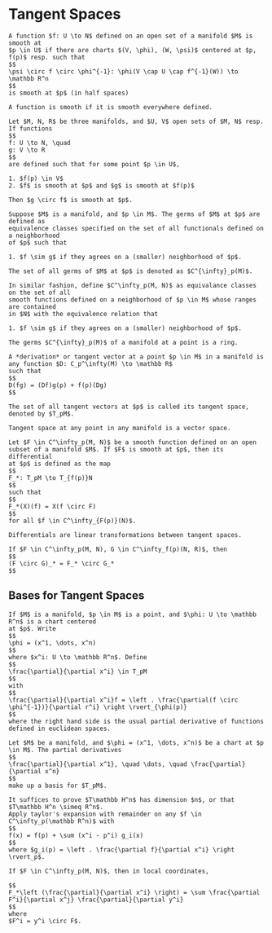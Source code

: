 # Tangent Spaces

```definition

A function $f: U \to N$ defined on an open set of a manifold $M$ is smooth at
$p \in U$ if there are charts $(V, \phi), (W, \psi)$ centered at $p, f(p)$ resp. such that
$$
\psi \circ f \circ \phi^{-1}: \phi(V \cap U \cap f^{-1}(W)) \to \mathbb R^n
$$
is smooth at $p$ (in half spaces)

A function is smooth if it is smooth everywhere defined.

```

```proposition
Let $M, N, R$ be three manifolds, and $U, V$ open sets of $M, N$ resp. If functions
$$
f: U \to N, \quad
g: V \to R
$$
are defined such that for some point $p \in U$,

1. $f(p) \in V$
2. $f$ is smooth at $p$ and $g$ is smooth at $f(p)$

Then $g \circ f$ is smooth at $p$.
```

```definition

Suppose $M$ is a manifold, and $p \in M$. The germs of $M$ at $p$ are defined as
equivalence classes specified on the set of all functionals defined on a neighborhood
of $p$ such that

1. $f \sim g$ if they agrees on a (smaller) neighborhood of $p$.

The set of all germs of $M$ at $p$ is denoted as $C^{\infty}_p(M)$.
```

```definition

In similar fashion, define $C^\infty_p(M, N)$ as equivalance classes on the set of all
smooth functions defined on a neighborhood of $p \in M$ whose ranges are contained
in $N$ with the equivalence relation that

1. $f \sim g$ if they agrees on a (smaller) neighborhood of $p$.

```

```proposition
The germs $C^{\infty}_p(M)$ of a manifold at a point is a ring.
```

```definition

A *derivation* or tangent vector at a point $p \in M$ in a manifold is any function $D: C_p^\infty(M) \to \mathbb R$
such that
$$
D(fg) = (Df)g(p) + f(p)(Dg)
$$

The set of all tangent vectors at $p$ is called its tangent space, denoted by $T_pM$.
```

```proposition
Tangent space at any point in any manifold is a vector space.
```

```definition
Let $F \in C^\infty_p(M, N)$ be a smooth function defined on an open subset of a manifold $M$. If $F$ is smooth at $p$, then its differential
at $p$ is defined as the map
$$
F_*: T_pM \to T_{f(p)}N
$$
such that
$$
F_*(X)(f) = X(f \circ F)
$$
for all $f \in C^\infty_{F(p)}(N)$.
```

```proposition
Differentials are linear transformations between tangent spaces.
```

```theorem
If $F \in C^\infty_p(M, N), G \in C^\infty_f(p)(N, R)$, then
$$
(F \circ G)_* = F_* \circ G_*
$$
```

## Bases for Tangent Spaces

```definition

If $M$ is a manifold, $p \in M$ is a point, and $\phi: U \to \mathbb R^n$ is a chart centered
at $p$. Write
$$
\phi = (x^1, \dots, x^n)
$$
where $x^i: U \to \mathbb R^n$. Define
$$
\frac{\partial}{\partial x^i} \in T_pM
$$
with
$$
\frac{\partial}{\partial x^i}f = \left . \frac{\partial(f \circ \phi^{-1})}{\partial r^i} \right \rvert_{\phi(p)}
$$
where the right hand side is the usual partial derivative of functions defined in euclidean spaces.

```

```theorem

Let $M$ be a manifold, and $\phi = (x^1, \dots, x^n)$ be a chart at $p \in M$. The partial derivatives
$$
\frac{\partial}{\partial x^1}, \quad \dots, \quad \frac{\partial}{\partial x^n}
$$
make up a basis for $T_pM$.

```

```proof

It suffices to prove $T\mathbb H^n$ has dimension $n$, or that $T\mathbb H^n \simeq R^n$.
Apply taylor's expansion with remainder on any $f \in C^\infty_p(\mathbb R^n)$ with
$$
f(x) = f(p) + \sum (x^i - p^i) g_i(x)
$$
where $g_i(p) = \left . \frac{\partial f}{\partial x^i} \right \rvert_p$.

```

```proposition

If $F \in C^\infty_p(M, N)$, then in local coordinates,

$$
F_*\left (\frac{\partial}{\partial x^i} \right) = \sum \frac{\partial F^i}{\partial x^j} \frac{\partial}{\partial y^i}
$$
where
$F^i = y^i \circ F$.

```